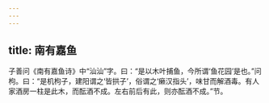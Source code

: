 ```yaml
---
---
---
```

title: 南有嘉鱼
---







子善问《南有嘉鱼诗》中“汕汕”字。曰：“是以木叶捕鱼，今所谓‘鱼花园’是也。”问枸。曰：“是机枸子，建阳谓之‘皆拱子’，俗谓之‘癞汉指头’，味甘而解酒毒。有人家酒房一柱是此木，而酝酒不成。左右前后有此，则亦酝酒不成。”节。